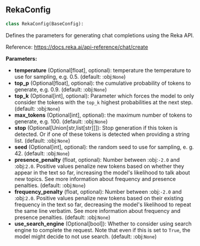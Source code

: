 <a id="camel.configs.reka_config"></a>

<a id="camel.configs.reka_config.RekaConfig"></a>

## RekaConfig

```python
class RekaConfig(BaseConfig):
```

Defines the parameters for generating chat completions using the
Reka API.

Reference: https://docs.reka.ai/api-reference/chat/create

**Parameters:**

- **temperature** (Optional[float], optional): temperature the temperature to use for sampling, e.g. 0.5. (default: :obj:`None`)
- **top_p** (Optional[float], optional): the cumulative probability of tokens to generate, e.g. 0.9. (default: :obj:`None`)
- **top_k** (Optional[int], optional): Parameter which forces the model to only consider the tokens with the `top_k` highest probabilities at the next step. (default: :obj:`None`)
- **max_tokens** (Optional[int], optional): the maximum number of tokens to generate, e.g. 100. (default: :obj:`None`)
- **stop** (Optional[Union[str,list[str]]]): Stop generation if this token is detected. Or if one of these tokens is detected when providing a string list. (default: :obj:`None`)
- **seed** (Optional[int], optional): the random seed to use for sampling, e. g. 42. (default: :obj:`None`)
- **presence_penalty** (float, optional): Number between :obj:`-2.0` and :obj:`2.0`. Positive values penalize new tokens based on whether they appear in the text so far, increasing the model's likelihood to talk about new topics. See more information about frequency and presence penalties. (default: :obj:`None`)
- **frequency_penalty** (float, optional): Number between :obj:`-2.0` and :obj:`2.0`. Positive values penalize new tokens based on their existing frequency in the text so far, decreasing the model's likelihood to repeat the same line verbatim. See more information about frequency and presence penalties. (default: :obj:`None`)
- **use_search_engine** (Optional[bool]): Whether to consider using search engine to complete the request. Note that even if this is set to `True`, the model might decide to not use search. (default: :obj:`None`)
